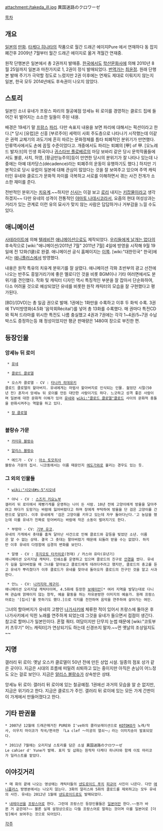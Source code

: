 attachment:/takeda_ill.jpg
異国迷路のクロワーゼ

[[목차]]

== 개요 ==
[[일본]]의 [[만화]]. [[타케다 히나타]]의 작품으로 월간 드래곤 에이지Pure 에서 연재하다 동 잡지 폐간후 2009년 7월부터 월간 드래곤 에이지로 옮겨 격월간 연재중.

원작 단행본은 일본에서 총 2권까지 발매중. [[한국]]에서도 [[학산문화사]]에 의해 2010년 8월 25일까지 일본과 마찬가지로 1, 2권이 정식 발매되었다. [[번역가]]는 [[최윤정]]. 원래 단행본 발매 주기가 극악할 정도로 느렸지만 2권 이후에는 연재도 제대로 이뤄지지 않는지 일본, 한국 모두 2014년에도 후속권이 나오지 않았다.

== 스토리 ==
일본인 소녀 유네가 프랑스 파리의 철공예점 앙세뉴 뒤 로이를 경영하는 클로드 집에 들어간 뒤 벌어지는 소소한 일들이 주된 내용.

배경은 19세기 말 [[프랑스]] [[파리]]. 다만 속표지 내용을 보면 파리에 대해서는 픽션이라고 한다.[* 당시 [유럽]은 신흥 [부르주아] 세력이 사회 주도층으로 나타나기 시작했는데 이같은 권력 교체기의 과도기에 흔히 따르는 문화정체를 틈타 퇴폐적인 분위기가 만연했다. 인류역사에서도 손에 꼽힐 수준이었다고. 개중에서도 파리는 퇴폐의 [甲] of 甲. [오노레 드 발자크]의 인생 희곡이나 [[귀스타브 플로베르]]의 마담 보바리 같은 당시 문학작품들에서도 불륜, 사치, 허영, [황금만능주의]등이 만연한 당시의 분위기가 잘 나타나 있는데 나중에는 아예 데카당스(décadence)라는 퇴폐주의 운동이 유행하기도 했다.] 하지만 기본적으로 당시 유럽이 일본에 대해 관심이 많았다는 것을 잘 보여주고 있으며 주역 캐릭터인 유네와 클로드가 문화적 차이를 극복하고 서로를 이해하면서 겪는 사건 전개가 소소한 재미를 준다.

전반적인 분위기는 [[치유계]].~~하지만 [[신사]]는 이걸 보고 [[로리]] 내지는 [[키잡]]물이라고 생각하겠지~~ 다만 유네의 성격이 전통적인 [[야마토 나데시코]]라서, 요즘의 현대 여성상과는 거리가 있는 관계로 이런 유의 묘사가 맞지 않는 사람은 답답하거나 거부감을 느낄 수도 있다.

== 애니메이션 ==
[[사테라이트]]에 의해 [[텔레비전]] [[애니메이션]]으로도 제작되었다. [[우리들에게 날개는 없다]]의 후속작으로 [wiki:"애니메이션/2011년 7월" 2011년 7월] 4일에 방영을 시작해 9월 19일에 전 12화(1쿨)로 완결. 애니메이션 공식 홈페이지는 [http://ikokumeiro.com/ 이쪽]. [wiki:"대한민국" 한국]에서는 [[애니플러스]]에서 방영했다.

내용은 원작 특유의 치유계 분위기를 잘 살렸다. 애니메이션 각화 초반부의 광고 선전에 나오는 반주도 흥얼거리기에 좋은 멜로디인 것을 비롯 BGM이나 기타 여러면에서도 분위기를 견인했다. 작화 및 캐릭터 디자인 역시 특징적인 부분을 잘 잡아서 단순화하여, 다소 어려울 것으로 예상되었던 유네를 비롯한 원작 캐릭터의 모습을 잘 구현했다고 평가된다.

[BD]/[DVD]는 총 일곱 권으로 발매. 1권에는 1화만을 수록하고 이후 두 화씩 수록. 3권에 TV미방영화(4.5화 '음악회Récital')를 넣어 총 13화를 수록했다. 매 권마다 특전CD와 픽쳐 드라마를 위시한 특전도 나름 충실했고 4권과 7권에는 각각 1~4권/5~7권 수납박스도 증정하는등 꽤 정성이었지만 평균 판매량은 1480여 장으로 부진한 편.

== 등장인물 ==
=== 앙세뉴 뒤 로이 ===
  * [[유네]]

  * [[클로드 클로델]]

  * 오스카 클로델 - CV : [[타나카 히데유키]]
 클로드 클로델의 할아버지. 유네에게는 마법사 할아버지로 인식되는 인물. 젊었던 시절(50년 전) 혼자서 앙세뉴 뒤 로이를 만든 대단한 사람이기도 하다. 느긋하고 성격 좋은 사람이며 일본에 대한 문화적 이해가 있어 [[유네]]와 [[wiki:"클로드 클로델"클로드]] 사이의 문화적 충돌을 완화시켜주는 역할을 하고 있다.

  * [[장 클로델]]
  
=== 블랑슈 가문 ===
  * [[카미유 블랑슈]]

  * [[알리스 블랑슈]]

  * 에드가 - CV : [[아소 토모히사]]
 블랑슈 가문의 집사. 니코동에서는 이름 때문인지 [[에도가와]]로 불리는 경우도 있는 듯.

=== 그 외의 인물들 ===
  * [[wiki:"시오네#s-5"시오네]]

  * 야닉 - CV : [[스즈키 키요노부]]
 갤러리 뒤 로이에서 제빵가게를 운영하는 나이 든 사람. 10년 전에 고양이에게 방울을 달아주려고 하다가 도망가는 바람에 잃어버렸다고 하며 장에게 부탁하여 방울을 단 검은 고양이를 간판으로 달았다. 이후 유네에게 '검은 고양이를 키우고 있는데 자꾸 돌아다닌다.'고 농담을 했는데 이를 유네가 진짜로 믿어버리는 바람에 작은 소동이 벌어지기도 한다.

  * 부랑아 - CV: [[기부 유코]]. 
 유네의 가게에서 촛대를 훔쳐 달아난 사건으로 인해 클로드와 갈등을 빚었던 소년. 이름은 알 수 없는 상태. 결국 그 촛대는 팔아버렸기 때문에 되돌려 받을 수는 없었다. 하지만 이후 유네의 다정함에 심경의 변화를 보인다.

  * 알랭 - CV : [[후지모토 타카히로]](현재) / 카스야 유타(유년기) 
 애니메이션 오리지널 캐릭터. 인쇄소를 운영하고 있으며 클로드의 친구로 [[안경]]을 썼다. 유네가 길을 잃어버렸을 때 그녀를 알아보고 클로드에게 데려다주려고 했지만, 클로드의 충고를 듣고 유네가 뿌리쳤다가 이후 클로드가 유네를 찾아내 돌아오자 클로드의 친구인 것을 알고 사과한다.

  * 안느 - CV: [[나카지마 메구미]]. 
 애니메이션 오리지널 캐릭터이며, 4.5화에 등장한 [[보헤미안]][* 여러 지역을 발닿는대로 다니며 관습에 얽매이지 않는 창작, 예술 활동을 하는 자유분방한 이미지의 예술가. 원래 프랑스어로는 '[집시]'를 뜻하기도 했다.]으로 각지를 전전하며 음악을 연주하여 살아가는 여인. 

그녀의 할아버지가 유네의 고향인 [[나가사키]]에 체류한 적이 있어서 프랑스에 돌아온 후 나가사키에서 익힌 노래를 연주하게 되었는데 그것을 유네가 들으면서 접점이 생긴다. 참고로 할머니가 일본인이다. 혼혈 쿼터. 여담이지만 단무지 눈썹 때문에 [wiki:"코토부키 츠무기" 어느 캐릭터]가 연상되기도 하는데 신경쓰지 말자.~~먼 옛날의 조상일지도~~

== 지명 ==
갤러리 뒤 로이: 옛날 오스카 클로델이 50년 전에 만든 상업 시설. 일종의 점포 상가 같은 곳이다. 지금은 시대의 흐름에 떠밀려 쇠퇴하고 있는 중이지만 아직은 손님이 어느정도 오는 걸로 보인다. 지금은 [[알리스 블랑슈]]가 상속받은 상태.

앙세뉴 뒤 로이: 갤러리 뒤 로이에 있는 철공예점. 1권에선 과거의 모습을 알 순 없지만, 지금은 위기라고 한다. 지금은 클로드가 주인. 갤러리 뒤 로이에 있는 모든 가게 간판이 이 가게에서 만들어졌다고 한다.

== 기타 판권물 ==
 * 2007년 12월에 드래곤매거진 PURE와 I've와의 콜라보레이션으로 [[KOTOKO]]가 노래/작사, 이우치 마이코가 작곡/편곡한 『La clef 〜미궁의 열쇠〜』라는 이미지송이 발표되었다.

 * 2011년 7월에는 오리지널 스토리를 담은 소설 異国迷路のクロワーゼ　Le cahier d' Yune가 발매. 표지 및 삽화는 원작자 다케다 히나타와 함께 이토 마리코가 일러스트를 맡았다.

== 이야깃거리 ==
 * 매 화의 끝에 나오는 영상에는 캐릭터들의 [[넨도로이드 푸치]] [[피규어]] 사진이 나온다. 다만 [[애니플러스]] 방영분에서는 나오지 않는다. 3화의 알리스와 5화의 클로드를 제외하고는 모두 유네의 사진. 유네는 2012년 1월에 [[넨도로이드]]로도 발매되었다.

 * [[내레이션]]을 [[프랑스어]]로 한다. 그런데 프랑스인 등장인물들은 [[일본어]]만 한다.~~뭔가 바뀐 거 같은데?~~ 물론 실제 설정상으로는 다들 프랑스어로 말하는 것이며 이를 일본어로 [더빙]해서 보여주는 것으로 되어있다.

[[각주]]
